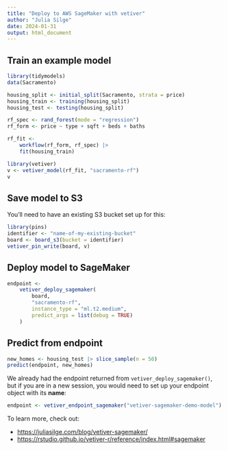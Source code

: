 ```yaml
---
title: "Deploy to AWS SageMaker with vetiver"
author: "Julia Silge"
date: 2024-01-31
output: html_document
---
```


## Train an example model

```r
library(tidymodels)
data(Sacramento)

housing_split <- initial_split(Sacramento, strata = price)
housing_train <- training(housing_split)
housing_test <- testing(housing_split)

rf_spec <- rand_forest(mode = "regression")
rf_form <- price ~ type + sqft + beds + baths

rf_fit <-
    workflow(rf_form, rf_spec) |>
    fit(housing_train)

library(vetiver)
v <- vetiver_model(rf_fit, "sacramento-rf")
v
```

## Save model to S3

You'll need to have an existing S3 bucket set up for this:

```r
library(pins)
identifier <- "name-of-my-existing-bucket"
board <- board_s3(bucket = identifier)
vetiver_pin_write(board, v)
```

## Deploy model to SageMaker

```r
endpoint <- 
    vetiver_deploy_sagemaker(
        board,
        "sacramento-rf",
        instance_type = "ml.t2.medium",
        predict_args = list(debug = TRUE)
    )
```

## Predict from endpoint

```r
new_homes <- housing_test |> slice_sample(n = 50) 
predict(endpoint, new_homes)
```

We already had the endpoint returned from `vetiver_deploy_sagemaker()`, but if you are in a new session, you would need to set up your endpoint object with its **name**:

```r
endpoint <- vetiver_endpoint_sagemaker("vetiver-sagemaker-demo-model")
```

To learn more, check out:

- <https://juliasilge.com/blog/vetiver-sagemaker/>
- <https://rstudio.github.io/vetiver-r/reference/index.html#sagemaker>

